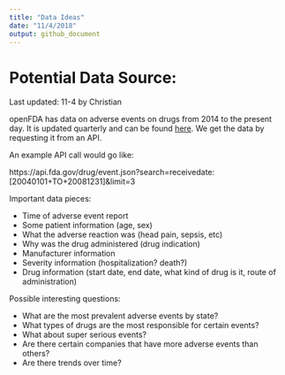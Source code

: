 ```yaml
---
title: "Data Ideas"
date: "11/4/2018"
output: github_document
---
```


# Potential Data Source:

Last updated: 11-4 by Christian

openFDA has data on adverse events on drugs from 2014 to the present day. It is updated quarterly and can be found [here](https://open.fda.gov/apis/drug/event). We get the data by requesting it from an API.

An example API call would go like:

https://api.fda.gov/drug/event.json?search=receivedate:[20040101+TO+20081231]&limit=3

Important data pieces:

* Time of adverse event report
* Some patient information (age, sex)
* What the adverse reaction was (head pain, sepsis, etc)
* Why was the drug administered (drug indication)
* Manufacturer information
* Severity information (hospitalization? death?)
* Drug information (start date, end date, what kind of drug is it, route of administration)

Possible interesting questions:

* What are the most prevalent adverse events by state?
* What types of drugs are the most responsible for certain events?
* What about super serious events?
* Are there certain companies that have more adverse events than others?
* Are there trends over time?